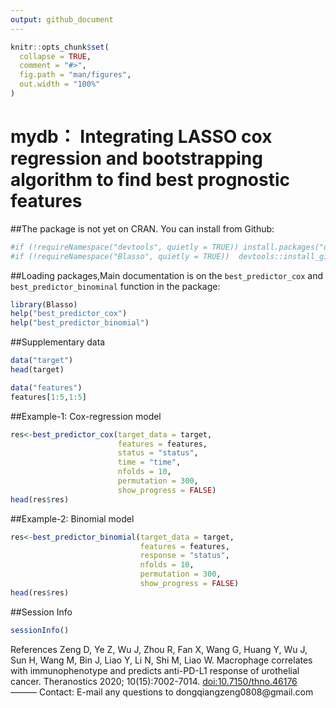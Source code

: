 ```yaml
---
output: github_document
---
```


<!-- README.md is generated from README.Rmd. Please edit that file -->

```r
knitr::opts_chunk$set(
  collapse = TRUE,
  comment = "#>",
  fig.path = "man/figures",
  out.width = "100%"
)
```

# mydb： Integrating LASSO cox regression and bootstrapping algorithm to find best prognostic features


##The package is not yet on CRAN. You can install from Github:

```r

#if (!requireNamespace("devtools", quietly = TRUE)) install.packages("devtools")
#if (!requireNamespace("Blasso", quietly = TRUE))  devtools::install_github("DongqiangZeng0808/Blasso")

```

##Loading packages,Main documentation is on the `best_predictor_cox` and `best_predictor_binominal` function in the package:
```r

library(Blasso) 
help("best_predictor_cox")
help("best_predictor_binomial")

```

##Supplementary data

```r
data("target")
head(target)

data("features")
features[1:5,1:5]

```

##Example-1: Cox-regression model

```r

res<-best_predictor_cox(target_data = target, 
                        features = features, 
                        status = "status",
                        time = "time",
                        nfolds = 10,
                        permutation = 300,
                        show_progress = FALSE)
head(res$res)

```


##Example-2: Binomial model

```r

res<-best_predictor_binomial(target_data = target, 
                             features = features,
                             response = "status",
                             nfolds = 10,
                             permutation = 300,
                             show_progress = FALSE)
head(res$res)

```

##Session Info

```r
sessionInfo()
```


References
Zeng D, Ye Z, Wu J, Zhou R, Fan X, Wang G, Huang Y, Wu J, Sun H, Wang M, Bin J, Liao Y, Li N, Shi M, Liao W. Macrophage correlates with immunophenotype and predicts anti-PD-L1 response of urothelial cancer. Theranostics 2020; 10(15):7002-7014. [doi:10.7150/thno.46176](http://www.thno.org/v10p7002.htm)
---------
Contact:
E-mail any questions to dongqiangzeng0808@gmail.com
